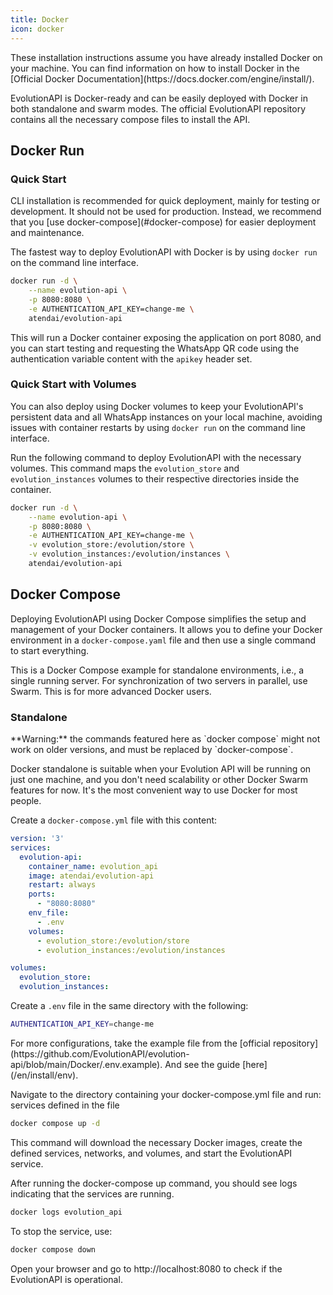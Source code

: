 ```yaml
---
title: Docker
icon: docker
---
```


<Note>
  These installation instructions assume you have already installed Docker on your machine. You can find
  information on how to install Docker in the
  [Official Docker Documentation](https://docs.docker.com/engine/install/).
</Note>

EvolutionAPI is Docker-ready and can be easily deployed with Docker in both standalone and swarm modes. The official EvolutionAPI repository contains all the necessary compose files to install the API.

## Docker Run
### Quick Start

<Warning>
  CLI installation is recommended for quick deployment, mainly for testing or development. It should not be
  used for production. Instead, we recommend that you [use docker-compose](#docker-compose) for
  easier deployment and maintenance.
</Warning>

The fastest way to deploy EvolutionAPI with Docker is by using `docker run` on the command line interface.

~~~ bash Terminal
docker run -d \
    --name evolution-api \
    -p 8080:8080 \
    -e AUTHENTICATION_API_KEY=change-me \
    atendai/evolution-api
~~~

This will run a Docker container exposing the application on port 8080, and you can start testing and requesting the WhatsApp QR code using the authentication variable content with the `apikey` header set.

### Quick Start with Volumes

You can also deploy using Docker volumes to keep your EvolutionAPI's persistent data and all WhatsApp instances on your local machine, avoiding issues with container restarts by using `docker run` on the command line interface.

Run the following command to deploy EvolutionAPI with the necessary volumes. This command maps the `evolution_store` and `evolution_instances` volumes to their respective directories inside the container.

~~~ bash Terminal
docker run -d \
    --name evolution-api \
    -p 8080:8080 \
    -e AUTHENTICATION_API_KEY=change-me \
    -v evolution_store:/evolution/store \
    -v evolution_instances:/evolution/instances \
    atendai/evolution-api
~~~

## Docker Compose

Deploying EvolutionAPI using Docker Compose simplifies the setup and management of your Docker containers. It allows you to define your Docker environment in a `docker-compose.yaml` file and then use a single command to start everything.

This is a Docker Compose example for standalone environments, i.e., a single running server. For synchronization of two servers in parallel, use Swarm. This is for more advanced Docker users.

### Standalone

<Warning>
  **Warning:** the commands featured here as `docker compose` might not work on older versions, and must be replaced by `docker-compose`.
</Warning>

Docker standalone is suitable when your Evolution API will be running on just one machine, and you don't need scalability or other Docker Swarm features for now. It's the most convenient way to use Docker for most people.

Create a `docker-compose.yml` file with this content:

~~~ yaml docker-compose.yml
version: '3'
services:
  evolution-api:
    container_name: evolution_api
    image: atendai/evolution-api
    restart: always
    ports:
      - "8080:8080"
    env_file:
      - .env
    volumes:
      - evolution_store:/evolution/store
      - evolution_instances:/evolution/instances

volumes:
  evolution_store:
  evolution_instances:
~~~

Create a `.env` file in the same directory with the following:

~~~ bash .env
AUTHENTICATION_API_KEY=change-me
~~~
<Note>
  For more configurations, take the example file from the
  [official repository](https://github.com/EvolutionAPI/evolution-api/blob/main/Docker/.env.example). And see the
  guide [here](/en/install/env).
</Note>

Navigate to the directory containing your docker-compose.yml file and run:
services defined in the file

~~~ bash
docker compose up -d
~~~

This command will download the necessary Docker images, create the defined services, networks, and volumes, and start the EvolutionAPI service.

After running the docker-compose up command, you should see logs indicating that the services are running.

~~~ bash
docker logs evolution_api
~~~

To stop the service, use:
~~~ bash
docker compose down
~~~

Open your browser and go to http://localhost:8080 to check if the EvolutionAPI is operational.